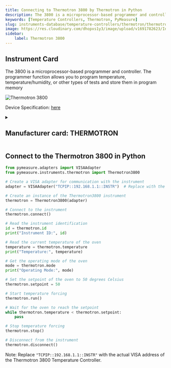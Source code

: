 ```yaml
---
title: Connecting to Thermotron 3800 by Thermotron in Python
description: The 3800 is a microprocessor-based programmer and controller. The programmer function allows you to program temperature, temperature/humidity, or other types of tests and store them in program memory
keywords: [Temperature Controllers, Thermotron, PyMeasure] 
slug: instruments-database/temperature-controllers/thermotron/thermotron-3800 
image: https://res.cloudinary.com/dhopxs1y3/image/upload/v1691782623/Instruments/Temperature%20Controllers/Thermotron-3800/Thermotron-3800.jpg
sidebar:
    label: Thermotron 3800 
---
```



## Instrument Card

The 3800 is a microprocessor-based programmer and controller. The programmer function allows you to program temperature, temperature/humidity, or other types of tests and store them in program memory

![Thermotron 3800](https://res.cloudinary.com/dhopxs1y3/image/upload/v1691782623/Instruments/Temperature%20Controllers/Thermotron-3800/Thermotron-3800.jpg)

Device Specification: [here](https://thermotron.com/pdf/_service/software-updates/3800-manual.pdf)

<details style={{ marginTop: "15px"}}>
<summary><h2 style={{display:'inline'}}>Manufacturer card: THERMOTRON</h2></summary>

![THERMOTRON](https://res.cloudinary.com/dhopxs1y3/image/upload/v1692806140/Instruments/Vendor%20Logos/Thermotron.png)

**Thermotron** is a worldwide temperature chamber, humidity chamber, and vibration testing equipment manufacturer. View our testing equipment today!

- Headquarters: USA
- Yearly Revenue (millions, USD): 89
- Vendor Website: [here](https://thermotron.com/)

</details>


<FeaturedInstrumentVideo category="TEMPERATURE_CONTROLLERS" />

## Connect to the Thermotron 3800 in Python





<Tabs>

<SectionsCard category="TEMPERATURE_CONTROLLERS" manufacturer="Thermotron"></SectionsCard>

<TabItem value="PyMeasure" label="PyMeasure">


```python
from pymeasure.adapters import VISAAdapter
from pymeasure.instruments.thermotron import Thermotron3800

# Create a VISA adapter for communication with the instrument
adapter = VISAAdapter("TCPIP::192.168.1.1::INSTR")  # Replace with the actual IP address of the instrument

# Create an instance of the Thermotron3800 instrument
thermotron = Thermotron3800(adapter)

# Connect to the instrument
thermotron.connect()

# Read the instrument identification
id = thermotron.id
print("Instrument ID:", id)

# Read the current temperature of the oven
temperature = thermotron.temperature
print("Temperature:", temperature)

# Get the operating mode of the oven
mode = thermotron.mode
print("Operating Mode:", mode)

# Set the setpoint of the oven to 50 degrees Celsius
thermotron.setpoint = 50

# Start temperature forcing
thermotron.run()

# Wait for the oven to reach the setpoint
while thermotron.temperature < thermotron.setpoint:
    pass

# Stop temperature forcing
thermotron.stop()

# Disconnect from the instrument
thermotron.disconnect()
```

Note: Replace `"TCPIP::192.168.1.1::INSTR"` with the actual VISA address of the Thermotron 3800 Temperature Controller.

</TabItem>
</Tabs>